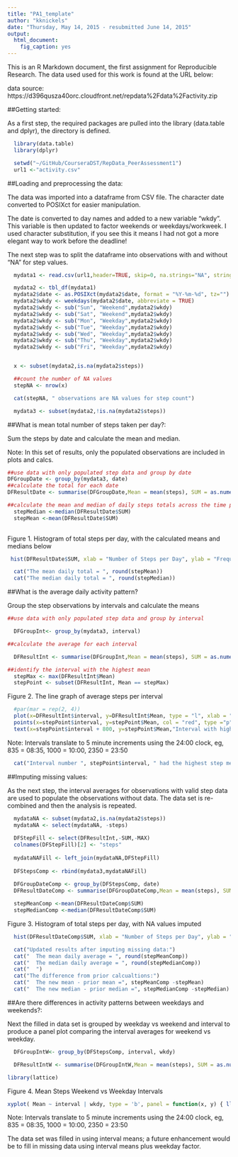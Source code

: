 ```yaml
---
title: "PA1_template"
author: "kknickels"
date: "Thursday, May 14, 2015 - resubmitted June 14, 2015"
output:
  html_document:
    fig_caption: yes
---
```


This is an R Markdown document, the first assignment for Reproducible Research.  The data used used for this work is found at the URL below: 

data source:  https://d396qusza40orc.cloudfront.net/repdata%2Fdata%2Factivity.zip

##Getting started:

As a first step, the required packages are pulled into the library (data.table and dplyr), the directory is defined.
```r
  
  library(data.table)
  library(dplyr)

  setwd("~/GitHub/CourseraDST/RepData_PeerAssessment1")
  url1 <-"activity.csv"
```


##Loading and preprocessing the data:

The data was imported into a dataframe from CSV file.  The character date converted to POSIXct for easier manipulation.

The date is converted to day names and added to a new variable "wkdy".  This variable is then updated to factor weekends or weekdays/workweek.  I used character substitution, if you see this it means I had not got a more elegant way to work before the deadline!

The next step was to split the dataframe into observations with and without "NA" for step values.

```r
  
  mydata1 <- read.csv(url1,header=TRUE, skip=0, na.strings="NA", stringsAsFactors=FALSE,nrows=-1L)

  mydata2 <- tbl_df(mydata1)
  mydata2$date <- as.POSIXct(mydata2$date, format = "%Y-%m-%d", tz="")
  mydata2$wkdy <- weekdays(mydata2$date, abbreviate = TRUE)
  mydata2$wkdy <- sub("Sun", "Weekend",mydata2$wkdy)
  mydata2$wkdy <- sub("Sat", "Weekend",mydata2$wkdy)
  mydata2$wkdy <- sub("Mon", "Weekday",mydata2$wkdy) 
  mydata2$wkdy <- sub("Tue", "Weekday",mydata2$wkdy)
  mydata2$wkdy <- sub("Wed", "Weekday",mydata2$wkdy)
  mydata2$wkdy <- sub("Thu", "Weekday",mydata2$wkdy)
  mydata2$wkdy <- sub("Fri", "Weekday",mydata2$wkdy)


  x <- subset(mydata2,is.na(mydata2$steps))

  ##count the number of NA values 
  stepNA <- nrow(x)

  cat(stepNA, " observations are NA values for step count")

  mydata3 <- subset(mydata2,!is.na(mydata2$steps))

```
##What is mean total number of steps taken per day?:

Sum the steps by date and calculate the mean and median. 

Note: In this set of results, only the populated observations are included in plots and calcs.

```r

##use data with only populated step data and group by date
DFGroupDate <- group_by(mydata3, date)
##calculate the total for each date
DFResultDate <- summarise(DFGroupDate,Mean = mean(steps), SUM = as.numeric(sum(steps)))

##calculate the mean and median of daily steps totals across the time periods
  stepMedian <-median(DFResultDate$SUM) 
  stepMean <-mean(DFResultDate$SUM) 
 
```


Figure 1. Histogram of total steps per day, with the calculated means and medians below

```r
  
 hist(DFResultDate$SUM, xlab = "Number of Steps per Day", ylab = "Frequency", col = "red", main = "Histogram of Daily Step Total")

  cat("The mean daily total = ", round(stepMean))
  cat("The median daily total = ", round(stepMedian))

```

##What is the average daily activity pattern?

Group the step observations by intervals and calculate the means

```r
##use data with only populated step data and group by interval

  DFGroupInt<- group_by(mydata3, interval)

##calculate the average for each interval

  DFResultInt <- summarise(DFGroupInt,Mean = mean(steps), SUM = as.numeric(sum(steps)), MAX = as.numeric(max(steps)))

##identify the interval with the highest mean 
  stepMax <- max(DFResultInt$Mean)
  stepPoint <- subset(DFResultInt, Mean == stepMax)

```


Figure 2. The line graph of average steps per interval 
```r

  #par(mar = rep(2, 4))
  plot(x=DFResultInt$interval, y=DFResultInt$Mean, type = "l", xlab = "Intervals", ylab = "Average Steps per Interval")
  points(x=stepPoint$interval, y=stepPoint$Mean, col = "red", type ="p")
  text(x=stepPoint$interval + 800, y=stepPoint$Mean,"Interval with highest mean number of steps")

```


Note: Intervals translate to 5 minute increments using the 24:00 clock, eg, 835 = 08:35, 1000 = 10:00, 2350 = 23:50

```r

  cat("Interval number ", stepPoint$interval, " had the highest step mean of ", round(stepMax))
```

##Imputing missing values:

As the next step, the interval averages for observations with valid step data are used to populate the observations without data. The data set is re-combined and then the analysis is repeated. 

```r

  mydataNA <- subset(mydata2,is.na(mydata2$steps))
  mydataNA <- select(mydataNA, -steps)
  
  DFStepFill <- select(DFResultInt,-SUM,-MAX)
  colnames(DFStepFill)[2] <- "steps"
  
  mydataNAFill <- left_join(mydataNA,DFStepFill)
  
  DFStepsComp <- rbind(mydata3,mydataNAFill)
  
  DFGroupDateComp <- group_by(DFStepsComp, date)
  DFResultDateComp <- summarise(DFGroupDateComp,Mean = mean(steps), SUM = as.numeric(sum(steps)))

  stepMeanComp <-mean(DFResultDateComp$SUM)
  stepMedianComp <-median(DFResultDateComp$SUM)
```


Figure 3. Histogram of total steps per day, with NA values imputed
```r

  hist(DFResultDateComp$SUM, xlab = "Number of Steps per Day", ylab = "Frequency", col = "red", main = "Histogram of Daily Step Total (completed data)")

  cat("Updated results after imputing missing data:")
  cat("  The mean daily average = ", round(stepMeanComp))
  cat("  The median daily average = ", round(stepMedianComp))
  cat("  ")
  cat("The difference from prior calcualtions:")
  cat("  The new mean - prior mean =", stepMeanComp -stepMean)
  cat("  The new median - prior median =", stepMedianComp -stepMedian)

```

##Are there differences in activity patterns between weekdays and weekends?:

Next the filled in data set is grouped by weekday vs weekend and interval to produce a panel plot comparing the interval averages for weekend vs weekday.  

```r

  DFGroupIntW<- group_by(DFStepsComp, interval, wkdy)

  DFResultIntW <- summarise(DFGroupIntW,Mean = mean(steps), SUM = as.numeric(sum(steps)), MAX = as.numeric(max(steps)))

library(lattice)
```


Figure 4. Mean Steps Weekend vs Weekday Intervals
```r

xyplot( Mean ~ interval | wkdy, type = 'b', panel = function(x, y) { llines(x=x,y=y) }, data = DFResultIntW, main = "Steps by Interval Weekend vs Weekday", xlab = "Intervals", ylab = "Mean Steps per Interval", layout=(c(1,2)))
```

Note: Intervals translate to 5 minute increments using the 24:00 clock, eg, 835 = 08:35, 1000 = 10:00, 2350 = 23:50

The data set was filled in using interval means; a future enhancement would be to fill in missing data using interval means plus weekday factor.
